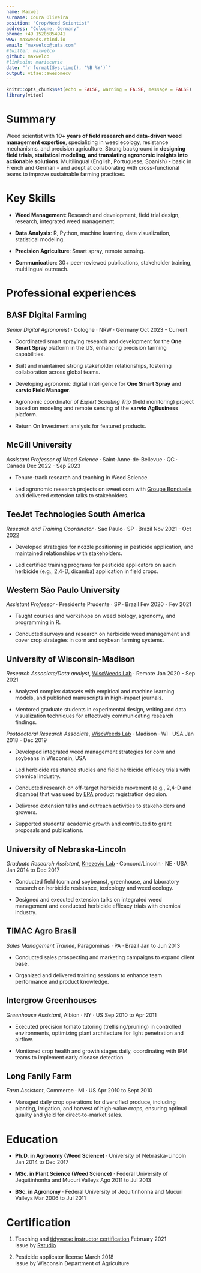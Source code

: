```yaml
---
name: Maxwel
surname: Coura Oliveira
position: "Crop/Weed Scientist"
address: "Cologne, Germany"
phone: +49 15205854941
www: maxweeds.rbind.io
email: "maxwelco@tuta.com"
#twitter: maxwelco
github: maxwelco
#linkedin: mariecurie
date: "`r format(Sys.time(), '%B %Y')`"
output: vitae::awesomecv
---
```


```r
knitr::opts_chunk$set(echo = FALSE, warning = FALSE, message = FALSE)
library(vitae)
```

#  Summary

Weed scientist with **10+ years of field research and data-driven weed management expertise**, specializing in weed ecology, resistance mechanisms, and precision agriculture. Strong background in **designing field trials, statistical modeling, and translating agronomic insights into actionable solutions**. Multilingual (English, Portuguese, Spanish) - basic in French and German - and adept at collaborating with cross-functional teams to improve sustainable farming practices.


# Key Skills 

- **Weed Management**: Research and development, field trial design, research, integrated weed management.

- **Data Analysis**: R, Python, machine learning, data visualization, statistical modeling.

- **Precision Agriculture**: Smart spray, remote sensing.

- **Communication**: 30+ peer-reviewed publications, stakeholder training, multilingual outreach.


# Professional experiences

## **BASF Digital Farming**

*Senior Digital Agronomist* · Cologne · NRW · Germany \hfill Oct 2023 - Current

-   Coordinated smart spraying research and development for the **One Smart Spray** platform in the US, enhancing precision farming capabilities.

-   Built and maintained strong stakeholder relationships, fostering collaboration across global teams.

-   Developing agronomic digital intelligence for **One Smart Spray** and **xarvio Field Manager**.

-   Agronomic coordinator of *Expert Scouting Trip* (field monitoring) project based on modeling and remote sensing of the **xarvio AgBusiness** platform.

- Return On Investment analysis for featured products.


## **McGill University**

*Assistant Professor of Weed Science* · Saint-Anne-de-Bellevue · QC · Canada \hfill Dec 2022 - Sep 2023

-   Tenure-track research and teaching in Weed Science.

-   Led agronomic research projects on sweet corn with [Groupe Bonduelle](https://www.bonduelle.com/fr/) and delivered extension talks to stakeholders.


## **TeeJet Technologies South America**

*Research and Training Coordinator* · Sao Paulo · SP · Brazil \hfill Nov 2021 - Oct 2022

-   Developed strategies for nozzle positioning in pesticide application, and maintained relationships with stakeholders.

-   Led certified training programs for pesticide applicators on auxin herbicide (e.g., 2,4-D, dicamba) application in field crops. 


## **Western São Paulo University**

*Assistant Professor* · Presidente Prudente · SP · Brazil \hfill Fev 2020 - Fev 2021

-   Taught courses and workshops on weed biology, agronomy, and programming in R.

-   Conducted surveys and research on herbicide weed management and cover crop strategies in corn and soybean farming systems.

## **University of Wisconsin-Madison**

*Research Associate/Data analyst*, [WiscWeeds Lab](http://www.wiscweeds.info/) · Remote \hfill Jan 2020 - Sep 2021

-   Analyzed complex datasets with empirical and machine learning models, and published manuscripts in high-impact journals.

-   Mentored graduate students in experimental design, writing and data visualization techniques for effectively communicating research findings.

*Postdoctoral Research Associate*, [WiscWeeds Lab](http://www.wiscweeds.info/) · Madison · WI · USA \hfill Jan 2018 - Dec 2019

-   Developed integrated weed management strategies for corn and soybeans in Wisconsin, USA

-   Led herbicide resistance studies and field herbicide efficacy trials with chemical industry.

-   Conducted research on off-target herbicide movement (e.g., 2,4-D and dicamba) that was used by [EPA](https://www.epa.gov/) product registration decision.

-   Delivered extension talks and outreach activities to stakeholders and growers.

-   Supported students’ academic growth and contributed to grant proposals and publications.


## **University of Nebraska-Lincoln**

*Graduate Research Assistant*, [Knezevic Lab](https://agronomy.unl.edu/knezevic) · Concord/Lincoln · NE · USA \hfill Jan 2014 to Dec 2017

-   Conducted field (corn and soybeans), greenhouse, and laboratory research on herbicide resistance, toxicology and weed ecology.

-   Designed and executed extension talks on integrated weed management and conducted herbicide efficacy trials with chemical industry.


## **TIMAC Agro Brasil**

*Sales Management Trainee*, Paragominas · PA · Brazil \hfill Jan to Jun 2013

-   Conducted sales prospecting and marketing campaigns to expand client base.

-   Organized and delivered training sessions to enhance team performance and product knowledge.

## **Intergrow Greenhouses**

*Greenhouse Assistant*, Albion · NY · US \hfill Sep 2010 to Apr 2011

-   Executed precision tomato tutoring (trellising/pruning) in controlled environments, optimizing plant architecture for light penetration and airflow.

-   Monitored crop health and growth stages daily, coordinating with IPM teams to implement early disease detection

## **Long Fanily Farm**

*Farm Assistant*, Commerce · MI · US \hfill Apr 2010 to Sept 2010

-   Managed daily crop operations for diversified produce, including planting, irrigation, and harvest of high-value crops, ensuring optimal quality and yield for direct-to-market sales.


# Education

- **Ph.D. in Agronomy (Weed Science)** · University of Nebraska-Lincoln \hfill Jan 2014 to Dec 2017


- **MSc. in Plant Science (Weed Science)** · Federal University of Jequitinhonha and Mucuri Valleys \hfill Ago 2011 to Jul 2013


- **BSc. in Agronomy** · Federal University of Jequitinhonha and Mucuri Valleys \hfill Mar 2006 to Jul 2011



    
# Certification

1.   Teaching and [tidyverse instructor certification](https://education.rstudio.com/trainers/people/oliveira+maxwel/) \hfill February 2021\
    Issue by [Rstudio](https://rstudio.com/)

1. Pesticide applicator license \hfill March 2018\
    Issue by Wisconsin Department of Agriculture




